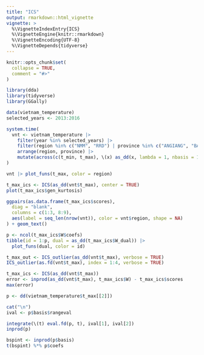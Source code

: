 ```yaml
---
title: "ICS"
output: rmarkdown::html_vignette
vignette: >
  %\VignetteIndexEntry{ICS}
  %\VignetteEngine{knitr::rmarkdown}
  %\VignetteEncoding{UTF-8}
  %\VignetteDepends{tidyverse}
---
```


```r
knitr::opts_chunk$set(
  collapse = TRUE,
  comment = "#>"
)
```

```r
library(dda)
library(tidyverse)
library(GGally)
```

```r
data(vietnam_temperature)
selected_years <- 2013:2016

system.time(
  vnt <- vietnam_temperature |>
    filter(year %in% selected_years) |>
    filter(region %in% c("NMM", "RRD") | province %in% c("ANGIANG", "BACLIEU")) |>
    arrange(region, province) |>
    mutate(across(c(t_min, t_max), \(x) as_dd(x, lambda = 1, nbasis = 18, mc.cores = 16)))
)

vnt |> plot_funs(t_max, color = region)
```

```r
t_max_ics <- ICS(as_dd(vnt$t_max), center = TRUE)
plot(t_max_ics$gen_kurtosis)

ggpairs(as.data.frame(t_max_ics$scores),
  diag = "blank",
  columns = c(1:3, 8:9),
  aes(label = seq_len(nrow(vnt)), color = vnt$region, shape = NA)
) + geom_text()

p <- ncol(t_max_ics$W$coefs)
tibble(id = 1:p, dual = as_dd(t_max_ics$W_dual)) |>
  plot_funs(dual, color = id)
```

```r
t_max_out <- ICS_outlier(as_dd(vnt$t_max), verbose = TRUE)
ICS_outlier(as.fd(vnt$t_max), index = 1:4, verbose = TRUE)
```

```r
t_max_ics <- ICS(as_dd(vnt$t_max))
error <- inprod(as_dd(vnt$t_max), t_max_ics$W) - t_max_ics$scores
max(error)
```

```r
p <- dd(vietnam_temperature$t_max[[2]])

cat("\n")
ival <- p$basis$rangeval

integrate(\(t) eval.fd(p, t), ival[1], ival[2])
inprod(p)

bspint <- inprod(p$basis)
t(bspint) %*% p$coefs
```

